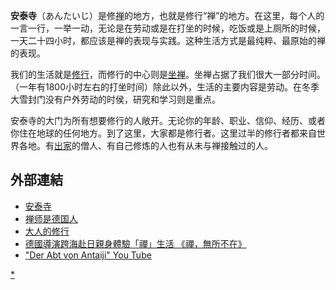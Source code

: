 {{unreferenced|time=2014-05-17T11:07:46+00:00}}
{{日本寺院
| name = 安泰寺
| nihongo = 安泰寺
| hiragana = あんたいじ
| romaji = Antai-ji
| location = 兵庫県美方郡新温泉町久斗山62
| sangou = 紫竹林
| section = [[曹洞宗|曹洞宗]]
| god = [[釋迦如來|釋迦如來]]
| found_year = [[大正|大正]]10年（1924年）
| founder = 丘宗潭
| official_name = 
| alias = 
| struct = 
| title = 
| cultural_collection = 
}}

'''安泰寺'''（あんたいじ）是修[[禅|禅]]的地方，也就是修行“禅”的地方。在这里，每个人的一言一行，一举一动，无论是在劳动或是在打坐的时候，吃饭或是上厕所的时候，一天二十四小时，都应该是禅的表现与实践。这种生活方式是最纯粹、最原始的禅的表现。

我们的生活就是[[修行|修行]]，而修行的中心则是[[坐禅|坐禅]]。坐禅占据了我们很大一部分时间。（一年有1800小时左右的打坐时间）除此以外，生活的主要内容是劳动。在冬季大雪封门没有户外劳动的时侯，研究和学习则是重点。

安泰寺的大门为所有想要修行的人敞开。无论你的年龄、职业、信仰、经历、或者你住在地球的任何地方。到了这里，大家都是修行者。这里过半的修行者都来自世界各地。有[[出家|出家]]的僧人、有自己修炼的人也有从未与禅接触过的人。

== 外部連結 ==
* [http://antaiji.org 安泰寺] {{Wayback|url=http://antaiji.org/ |date=20151128195216 }}
* [http://www.welcome2japan.cn/indepth/exotic/JapanesQue/1308/zen.html 禅师是德国人] {{Wayback|url=http://www.welcome2japan.cn/indepth/exotic/JapanesQue/1308/zen.html |date=20140714211327 }}
* [http://blog.sina.com.cn/s/articlelist_1222088581_6_1.html 大人的修行] {{Wayback|url=http://blog.sina.com.cn/s/articlelist_1222088581_6_1.html |date=20200727164114 }}
* [https://movie.yam.com/Ent/Article/20180518683123 德國導演跨海赴日親身體驗「禪」生活 《禪，無所不在》]
* [https://www.youtube.com/watch?v=cYpuxvC9MB4 "Der Abt von Antaiji" You Tube] {{Wayback|url=https://www.youtube.com/watch?v=cYpuxvC9MB4 |date=20210321205808 }}
{{DEFAULTSORT:Antaiji}}
[[Category:曹洞宗寺院|*]]


{{Religion-buil-stub}}